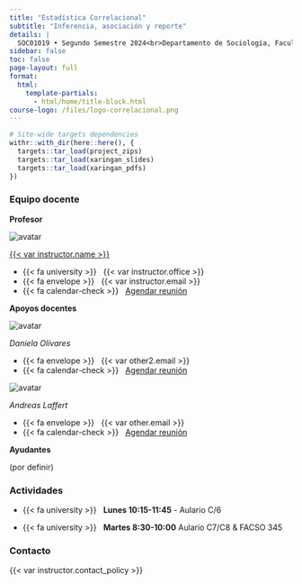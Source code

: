 ```yaml
---
title: "Estadística Correlacional"
subtitle: "Inferencia, asociación y reporte"
details: |
  SOC01019 • Segundo Semestre 2024<br>Departamento de Sociología, Facultad de Ciencias Sociales<br>Universidad de Chile
sidebar: false
toc: false
page-layout: full
format:
  html:
    template-partials:
      - html/home/title-block.html
course-logo: /files/logo-correlacional.png
---
```


```r
# Site-wide targets dependencies
withr::with_dir(here::here(), {
  targets::tar_load(project_zips)
  targets::tar_load(xaringan_slides)
  targets::tar_load(xaringan_pdfs)
})
```

::: {.home}

::: {.grid .course-details}

::: {.g-col-12 .g-col-sm-6 .g-col-md-4}
### Equipo docente

**Profesor**


<div class="image-cropper">
  <img src="https://ucampus.uchile.cl/d/r/usuario/ff/ffd4a9d15a5239c0a425a58a798889c8/perfil/bf49d6261628eb095bcaec76eda1e0d1.jpg    " alt="avatar" class="profile-pic">
</div>



[{{< var instructor.name >}}]({{< var instructor.url >}})

- {{< fa university >}} &nbsp; {{< var instructor.office >}}
- {{< fa envelope >}} &nbsp; {{< var instructor.email >}}
- {{< fa calendar-check >}} &nbsp; [Agendar reunión]({{< var instructor.appointment_url >}})

**Apoyos docentes**

<div class="image-cropper">
  <img src="https://static.u-cursos.cl/r/usuario/af/af4bf2025223c7ec26f2b05853a831e8/datos_usuario/av_611aa760e705a.jpg" alt="avatar" class="profile-pic">
</div>


*Daniela Olivares*

- {{< fa envelope >}} &nbsp; {{< var other2.email >}}
- {{< fa calendar-check >}} &nbsp; [Agendar reunión]({{< var other2.appointment_url >}})

<div class="image-cropper">
  <img src="https://static.u-cursos.cl/r/usuario/5b/5b662afdc07fea74ce535d3c5e29712e/datos_usuario/av_6121add2d12f1.jpg" alt="avatar" class="profile-pic">
</div>


*Andreas Laffert*

- {{< fa envelope >}} &nbsp; {{< var other.email >}}
- {{< fa calendar-check >}} &nbsp; [Agendar reunión]({{< var other.appointment_url >}})

**Ayudantes**

(por definir)

:::

::: {.g-col-12 .g-col-sm-6 .g-col-md-4}
### Actividades

- {{< fa university >}} &nbsp; **Lunes 10:15-11:45** - Aulario C/6

- {{< fa university >}} &nbsp; **Martes 8:30-10:00** Aulario C7/C8 & FACSO 345

:::

::: {.g-col-12 .g-col-md-4 .contact-policy}
### Contacto

{{< var instructor.contact_policy >}}
:::

:::


:::
